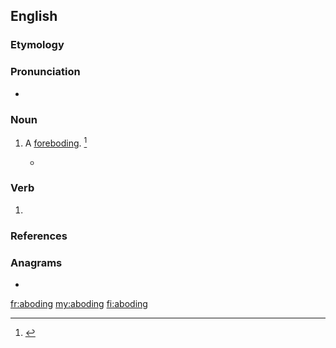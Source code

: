 ==English==

===Etymology===
{{suffix|abode|ing|lang=en}}

===Pronunciation===
* {{a|US}} {{IPA|/əˈboʊ.dɪŋ/|lang=en}}

===Noun===
{{en-noun}}
# {{label|en|obsolete}} A [[foreboding]]. {{defdate|Attested from the late 16<sup>th</sup> century to the early 18<sup>th</sup> century.}}<ref name=SOED>{{R:SOED5|page=6}}</ref>
#* {{quote-book|year=1625|author=George Chapman, J. M. R. Margeson
|title=The conspiracy and tragedy of Charles, Duke of Byron
|url=http://books.google.com/books?id=9aMnAAAAMAAJ
|publisher=Manchester University Press
|page=127
|editor=J. M. R. Margeson
|passage=Why suffer you that ill-'''aboding''' vermin To breed so near your bosom?}}

===Verb===
{{head|en|present participle}}

# {{present participle of|abode|lang=en|nocat=1}}

===References===
<references/>

===Anagrams===
* {{l|en|Baoding}}

[[fr:aboding]]
[[my:aboding]]
[[fi:aboding]]